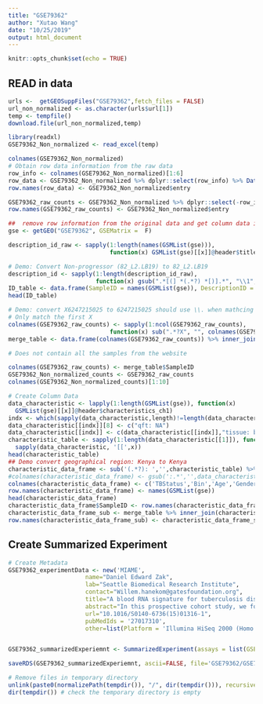 ```yaml
---
title: "GSE79362"
author: "Xutao Wang"
date: "10/25/2019"
output: html_document
---
```


```r
knitr::opts_chunk$set(echo = TRUE)
```


## READ in data
```r
urls <-  getGEOSuppFiles("GSE79362",fetch_files = FALSE)
url_non_normalized <- as.character(urls$url[1])
temp <- tempfile()
download.file(url_non_normalized,temp)

library(readxl)
GSE79362_Non_normalized <- read_excel(temp)

colnames(GSE79362_Non_normalized)
# Obtain row data information from the raw data
row_info <- colnames(GSE79362_Non_normalized)[1:6]
row_data <- GSE79362_Non_normalized %>% dplyr::select(row_info) %>% DataFrame()
row.names(row_data) <- GSE79362_Non_normalized$entry

GSE79362_raw_counts <- GSE79362_Non_normalized %>% dplyr::select(-row_info) %>% data.frame()
row.names(GSE79362_raw_counts) <- GSE79362_Non_normalized$entry
```

```r
##  remove row information from the original data and get column data information
gse <- getGEO("GSE79362", GSEMatrix =  F)

description_id_raw <- sapply(1:length(names(GSMList(gse))), 
                             function(x) GSMList(gse)[[x]]@header$title)

# Demo: Convert Non-progressor (82_L2.LB19) to 82_L2.LB19
description_id <- sapply(1:length(description_id_raw), 
                         function(x) gsub(".*[(] *(.*?) *[)].*", "\\1", description_id_raw[x]))
ID_table <- data.frame(SampleID = names(GSMList(gse)), DescriptionID = description_id)
head(ID_table)
```

```r
# Demo: convert X6247215025 to 6247215025 should use \\. when mathcing . 
# Only match the first X
colnames(GSE79362_raw_counts) <- sapply(1:ncol(GSE79362_raw_counts), 
                             function(x) sub(".*?X", "", colnames(GSE79362_raw_counts)[x]))
merge_table <- data.frame(colnames(GSE79362_raw_counts)) %>% inner_join(ID_table, by=c('colnames.GSE79362_raw_counts.'='DescriptionID'))

# Does not contain all the samples from the website

colnames(GSE79362_raw_counts) <- merge_table$SampleID
GSE79362_Non_normalized_counts <- GSE79362_raw_counts
colnames(GSE79362_Non_normalized_counts)[1:10]
```


```r
# Create Column Data
data_characteristic <- lapply(1:length(GSMList(gse)), function(x)  
  GSMList(gse)[[x]]@header$characteristics_ch1)
indx <- which(sapply(data_characteristic,length)!=length(data_characteristic[[1]]))
data_characteristic[[indx]][8] <- c("qft: NA") 
data_characteristic[[indx]] <- c(data_characteristic[[indx]],"tissue: blood") 
characteristic_table <- sapply(1:length(data_characteristic[[1]]), function(x) 
  sapply(data_characteristic, '[[',x)) 
head(characteristic_table)
## Demo convert geographical region: Kenya to Kenya
characteristic_data_frame <- sub('(.*?): ','',characteristic_table) %>% data.frame()
#colnames(characteristic_data_frame) <- gsub(':.*','',data_characteristic[[1]])
colnames(characteristic_data_frame) <- c('TBStatus','Bin','Age','Gender','Ethnicity','PreviousTB','TST','QFT','Tissue')
row.names(characteristic_data_frame) <- names(GSMList(gse)) 
head(characteristic_data_frame)
characteristic_data_frame$SampleID <- row.names(characteristic_data_frame)
characteristic_data_frame_sub <- merge_table %>% inner_join(characteristic_data_frame, by=c('SampleID'='SampleID'))
row.names(characteristic_data_frame_sub) <- characteristic_data_frame_sub$SampleID

```

## Create Summarized Experiment
```r
# Create Metadata
GSE79362_experimentData <- new('MIAME',
                      name="Daniel Edward Zak",
                      lab="Seattle Biomedical Research Institute",
                      contact="Willem.hanekom@gatesfoundation.org",
                      title="A blood RNA signature for tuberculosis disease risk: a prospective cohort study.",
                      abstract="In this prospective cohort study, we followed up healthy, South African adolescents aged 12–18 years from the adolescent cohort study (ACS) who were infected with M tuberculosis for 2 years. We collected blood samples from study participants every 6 months and monitored the adolescents for progression to tuberculosis disease. ",
                      url="10.1016/S0140-6736(15)01316-1",
                      pubMedIds = '27017310',
                      other=list(Platform = 'Illumina HiSeq 2000 (Homo sapiens)'))


GSE79362_summarizedExperiemnt <- SummarizedExperiment(assays = list(GSE79362_Non_normalized_counts= as.matrix(GSE79362_Non_normalized_counts)), colData = characteristic_data_frame_sub, rowData = row_data, metadata = list(GSE79362_experimentData)); GSE79362_summarizedExperiemnt

```

```r
saveRDS(GSE79362_summarizedExperiemnt, ascii=FALSE, file='GSE79362/GSE79362_summarizedExperiemnt.RDS')

# Remove files in temporary directory
unlink(paste0(normalizePath(tempdir()), "/", dir(tempdir())), recursive = TRUE)
dir(tempdir()) # check the temporary directory is empty
```

